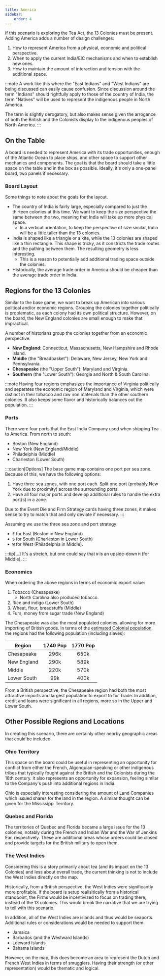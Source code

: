 ```yaml
---
title: America
sidebar:
    order: 4
---
```


If this scenario is exploring the Tea Act, the 13 Colonies must be present. Adding America adds a number of design challenges:

1. How to represent America from a physical, economic and political perspective.
2. When to apply the current India/EIC mechanisms and when to establish new ones.
3. How to maintain the amount of interaction and tension with the additional space.

:::note
A work like this where the "East Indians" and "West Indians" are being discussed can easily cause confusion. Since discussion around the term "Indians" should rightfully apply to those of the country of India, the term "Natives" will be used to represent the indigenous people in North America.

The term is slightly derogatory, but also makes sense given the arrogance of both the British and the Colonists display to the indigenous peoples of North America.
:::

## On the Table

A board is needed to represent America with its trade opportunities, enough of the Atlantic Ocean to place ships, and other space to support other mechanics and components. The goal is that the board should take a little space on the table and in the box as possible. Ideally, it's only a one-panel board, two panels if necessary.

### Board Layout

Some things to note about the goals for the layout.
- The country of India is fairly large, especially compared to just the thirteen colonies at this time. We want to keep the size perspective the same between the two, meaning that India will take up more physical space.
   - In a vertical orientation, to keep the perspective of size similar, India will be a little taller than the 13 colonies.
- India is shaped like a triangle or a kite, while the 13 colonies are shaped like a thin rectangle. This shape is tricky, as it constricts the trade routes and the pathing between them. The resulting geometry is less interesting.
    - This is a reason to potentially add additional trading space outside the colonies.
- Historically, the average trade order in America should be cheaper than the average trade order in India.

## Regions for the 13 Colonies

Similar to the base game, we want to break up American into various political and/or economic regions. Grouping the colonies together politically is problematic, as each colony had its own political structure. However, on the board, the New England colonies are small enough to make that impractical. 

A number of historians group the colonies together from an economic perspective:
* __New England__: Connecticut, Massachusetts, New Hampshire and Rhode Island.
* __Middle__ (the "Breadbasket"): Delaware, New Jersey, New York and Pennsylvania.
* __Chesapeake__ (the "Upper South"): Maryland and Virginia.
* __Southern__ (the "Lower South"): Georgia and North & South Carolina.

:::note
Having four regions emphasizes the importance of Virginia politically and separates the economic region of Maryland and Virginia, which were distinct in their tobacco and raw iron materials than the other southern colonies. It also keeps some flavor and historically balances out the population.
:::

### Ports

There were four ports that the East India Company used when shipping Tea to America. From north to south:
- Boston (New England)
- New York (New England/Middle)
- Philadelphia (Middle)
- Charleston (Lower South)

:::caution[Options]
The base game map contains one port per sea zone. Because of this, we have the following options:
1. Have three sea zones, with one port each. Split one port (probably New York due to proximity) across the surrounding ports.
2. Have all four major ports and develop additional rules to handle the extra port(s) in a zone.

Due to the Event Die and Firm Strategy cards having three zones, it makes sense to try to match that and only deviate if necessary.
:::

Assuming we use the three sea zone and port strategy:
- **`E`** for East (Boston in New England)
- **`S`** for South (Charleston in Lower South)
- **`W`** for West (Philadelphia in Middle).

:::tip[...]
It's a stretch, but one could say that `W` is an upside-down `M` (for Middle).
:::

### Economics

When ordering the above regions in terms of economic export value:
1. Tobacco (Chesapeake)
    - North Carolina also produced tobacco.
2. Rice and indigo (Lower South)
3. Wheat, flour, breadstuffs (Middle)
4. Furs, money from sugar trade (New England)

The Chesapeake was also the most populated colonies, allowing for more importing of British goods. In terms of the [estimated Colonial population](https://www2.census.gov/library/publications/1909/decennial/century-populaton-growth-part02.pdf), the regions had the following population (including slaves):

|   Region    | 1740 Pop | 1770 Pop |
|-------------|:--------:|:--------:|
| Chesapeake  | 296k | 650k |
| New England | 290k | 589k |
| Middle      | 220k | 570k |
| Lower South |  99k | 400k |

From a British perspective, the Chesapeake region had both the most attractive imports and largest population to export to for Trade. In addition, credit and loans were significant in all regions, more so in the Upper and Lower South.

## Other Possible Regions and Locations

In creating this scenario, there are certainly other nearby geographic areas that could be included.

### Ohio Territory

This space on the board could be useful in representing an opportunity for conflict from either the French, Algonquian-speaking or other indigenous tribes that typically fought against the British and the Colonists during the 18th century. It also represents an opportunity for expansion, feeling similar to the Company's push into additional regions in India.

Ohio is especially interesting considering the amount of Land Companies which issued shares for the land in the region. A similar thought can be given for the Mississippi Territory.

### Quebec and Florida

The territories of Quebec and Florida became a large issue for the 13 colonies, notably during the French and Indian War and the War of Jenkins Ear, respectively. These are additional areas whose orders could be closed and provide targets for the British military to open them.

### The West Indies

Considering this is a story primarily about tea (and its impact on the 13 Colonies) and less about overall trade, the current thinking is not to include the West Indies directly on the map.

Historically, from a British perspective, the West Indies were significantly more profitable. If the board is setup realisitically from a historical standpoint, the Firms would be incentivized to focus on trading there, instead of the 13 colonies. This would break the narrative that we are trying to tell with this scenario.

In addition, all of the West Indies are islands and thus would be seaports. Additional rules or considerations would be needed to support them.
- Jamaica
- Barbados (and the Westward Islands)
- Leeward Islands
- Bahama Islands

However, on the map, this does become an area to represent the Dutch and French West Indies in terms of smugglers. Having their strength (or other representation) would be thematic and logical.
